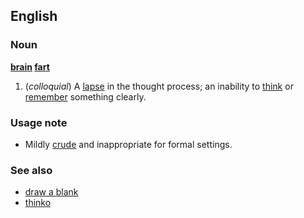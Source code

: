 ==English==
===Noun===
'''[[brain]] [[fart]]'''
#{{idiom}} (''colloquial'') A [[lapse]] in the thought process; an inability to [[think]] or [[remember]] something clearly.

===Usage note===
*Mildly [[crude]] and inappropriate for formal settings.

===See also===
*[[draw a blank]]
*[[thinko]]